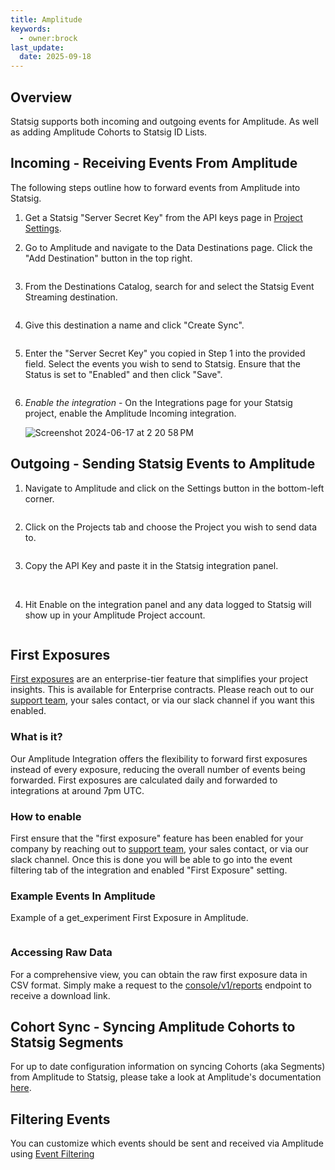 ```yaml
---
title: Amplitude
keywords:
  - owner:brock
last_update:
  date: 2025-09-18
---
```



## Overview

Statsig supports both incoming and outgoing events for Amplitude. As well as adding Amplitude Cohorts to Statsig ID Lists.

## Incoming - Receiving Events From Amplitude

The following steps outline how to forward events from Amplitude into Statsig.

1. Get a Statsig "Server Secret Key" from the API keys page in [Project Settings](https://console.statsig.com/api_keys).

2. Go to Amplitude and navigate to the Data Destinations page. Click the
   "Add Destination" button in the top right.

   <Frame>
     <img src="https://console.statsig.com/images/integrations/amplitude:incoming_integration_steps/step_1.png" alt="" />
   </Frame>

3. From the Destinations Catalog, search for and select the Statsig Event
   Streaming destination.

   <Frame>
     <img src="https://console.statsig.com/images/integrations/amplitude:incoming_integration_steps/step_2.png" alt="" />
   </Frame>

4. Give this destination a name and click "Create Sync".

   <Frame>
     <img src="https://console.statsig.com/images/integrations/amplitude:incoming_integration_steps/step_3.png" alt="" />
   </Frame>

5. Enter the "Server Secret Key" you copied in Step 1 into the provided
   field. Select the events you wish to send to Statsig. Ensure that the
   Status is set to "Enabled" and then click "Save".

   <Frame>
     <img src="https://console.statsig.com/images/integrations/amplitude:incoming_integration_steps/step_4.png" alt="" />
   </Frame>

6. *Enable the integration* - On the Integrations page for your Statsig project, enable the Amplitude Incoming integration.

   <Frame>
     <img src="https://github.com/statsig-io/.github/assets/74584483/09de394e-dcc7-4a80-81fb-ae4cc58b25a1" alt="Screenshot 2024-06-17 at 2 20 58 PM" />
   </Frame>


## Outgoing - Sending Statsig Events to Amplitude

1. Navigate to Amplitude and click on the Settings button in the
   bottom-left corner.

   <Frame>
     <img src="https://console.statsig.com/images/integrations/amplitude_integration_steps/settings.png" alt="" />
   </Frame>

2. Click on the Projects tab and choose the Project you wish to send data
   to.

   <Frame>
     <img src="https://console.statsig.com/images/integrations/amplitude_integration_steps/project.png" alt="" />
   </Frame>

3. Copy the API Key and paste it in the Statsig integration panel.

   <Frame>
     <img src="https://console.statsig.com/images/integrations/amplitude_integration_steps/api_key.png" alt="" />
   </Frame>

   <Frame>
     <img src="https://user-images.githubusercontent.com/95646168/197276579-b3884a8f-ed47-4cd9-8852-c37f40958554.png" alt="" />
   </Frame>

4. Hit Enable on the integration panel and any data logged to Statsig will show up in your
   Amplitude Project account.

   <Frame>
     <img src="https://console.statsig.com/images/integrations/amplitude_integration_steps/amplitude_data.png" alt="" />
   </Frame>

## First Exposures

[First exposures](/pulse/export#first-exposures-file-description) are an enterprise-tier feature that simplifies your project insights.
<Info>
This is available for Enterprise contracts. Please reach out to our [support team](mailto:support@statsig.com), your sales contact, or via our slack channel if you want this enabled.
</Info>


### What is it?

Our Amplitude Integration offers the flexibility to forward first exposures instead of every exposure, reducing the overall number of events being forwarded. First exposures are calculated daily and forwarded to integrations at around 7pm UTC.

### How to enable

First ensure that the "first exposure" feature has been enabled for your company by reaching out to [support team](mailto:support@statsig.com), your sales contact, or via our slack channel.
Once this is done you will be able to go into the event filtering tab of the integration and enabled "First Exposure" setting.

### Example Events In Amplitude

Example of a get_experiment First Exposure in Amplitude.
<Frame>
  <img src="https://github.com/statsig-io/docs/assets/26360698/5e945a95-8c7b-4181-8440-8e60502455e2" alt="" />
</Frame>

### Accessing Raw Data

For a comprehensive view, you can obtain the raw first exposure data in CSV format. Simply make a request to the [console/v1/reports](/console-api/daily-reports#get-/reports) endpoint to receive a download link.

## Cohort Sync - Syncing Amplitude Cohorts to Statsig Segments

For up to date configuration information on syncing Cohorts (aka Segments) from Amplitude to Statsig, please take a look at Amplitude's documentation [here](https://www.docs.developers.amplitude.com/data/destinations/statsig-cohort/).

## Filtering Events

You can customize which events should be sent and received via Amplitude using [Event Filtering](/integrations/event_filtering)
